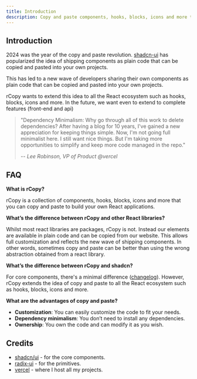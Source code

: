 ```yaml
---
title: Introduction
description: Copy and paste components, hooks, blocks, icons and more to build your own React applications.
---
```


## Introduction

2024 was the year of the copy and paste revolution. [shadcn-ui](https://ui.shadcn.com)
has popularized the idea of shipping components as plain code that can be copied and pasted into your own projects.

This has led to a new wave of developers sharing their own components as plain code that can be copied and pasted into your own projects.

rCopy wants to extend this idea to all the React ecosystem such as hooks, blocks, icons and more. In the future, we want even to extend to complete features (front-end and api)

> "Dependency Minimalism: Why go through all of this work to delete dependencies? After having a blog for 10 years, I've gained a new appreciation for keeping things simple. Now, I'm not going full minimalist here. I still want nice things. But I'm taking more opportunities to simplify and keep more code managed in the repo."
>
> -- <cite>Lee Robinson, VP of Product @vercel</cite>

## FAQ

**What is rCopy?**

rCopy is a collection of components, hooks, blocks, icons and more that you can copy and paste to build your own React applications.

**What’s the difference between rCopy and other React libraries?**

Whilst most react libraries are packages, rCopy is not. Instead our elements are available in plain code and can be copied from our website. This allows full customization and reflects the new wave of shipping components.
In other words, sometimes copy and paste can be better than using the wrong abstraction obtained from a react library.

**What’s the difference between rCopy and shadcn?**

For core components, there's a minimal difference ([changelog](http://rcopy/docs/changelog#april-2024---product-launch)). However, rCopy extends the idea of copy and paste to all the React ecosystem such as hooks, blocks, icons and more.

**What are the advantages of copy and paste?**

- **Customization**: You can easily customize the code to fit your needs.
- **Dependency minimalism**: You don’t need to install any dependencies.
- **Ownership**: You own the code and can modify it as you wish.

## Credits

- [shadcn/ui](https://ui.shadcn.com) - for the core components.
- [radix-ui](https://ui.shadcn.com) - for the primitives.
- [vercel](https://ui.shadcn.com) - where I host all my projects.
